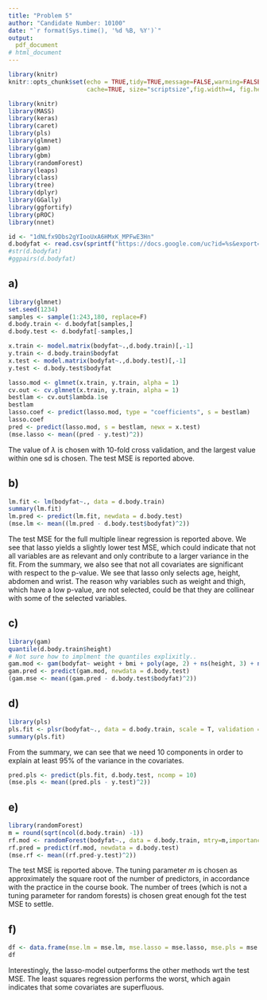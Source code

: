 ```yaml
---
title: "Problem 5"
author: "Candidate Number: 10100"
date: "`r format(Sys.time(), '%d %B, %Y')`"
output: 
  pdf_document
# html_document
---
```

  
```r
library(knitr)
knitr::opts_chunk$set(echo = TRUE,tidy=TRUE,message=FALSE,warning=FALSE,strip.white=TRUE,prompt=FALSE,
                      cache=TRUE, size="scriptsize",fig.width=4, fig.height=3, fig.align = "center")
```


```r
library(knitr)
library(MASS)
library(keras)
library(caret)
library(pls)
library(glmnet)
library(gam)
library(gbm)
library(randomForest)
library(leaps)
library(class)
library(tree)
library(dplyr)
library(GGally)
library(ggfortify)
library(pROC)
library(nnet)
```



```r
id <- "1dNLfx9Dbs2gYIooUxA6HMxK_MPFwE3Hn"
d.bodyfat <- read.csv(sprintf("https://docs.google.com/uc?id=%s&export=download",id), header = T)
#str(d.bodyfat)
#ggpairs(d.bodyfat)
```
## a)

```r
library(glmnet)
set.seed(1234)
samples <- sample(1:243,180, replace=F)
d.body.train <- d.bodyfat[samples,]
d.body.test <- d.bodyfat[-samples,]

x.train <- model.matrix(bodyfat~.,d.body.train)[,-1]
y.train <- d.body.train$bodyfat
x.test <- model.matrix(bodyfat~.,d.body.test)[,-1]
y.test <- d.body.test$bodyfat

lasso.mod <- glmnet(x.train, y.train, alpha = 1)
cv.out <- cv.glmnet(x.train, y.train, alpha = 1)
bestlam <- cv.out$lambda.1se
bestlam
lasso.coef <- predict(lasso.mod, type = "coefficients", s = bestlam)
lasso.coef
pred <- predict(lasso.mod, s = bestlam, newx = x.test)
(mse.lasso <- mean((pred - y.test)^2))
```

The value of $\lambda$ is chosen with 10-fold cross validation, and the largest value within one sd is chosen. The test MSE is reported above.

## b)
```r
lm.fit <- lm(bodyfat~., data = d.body.train)
summary(lm.fit)
lm.pred <- predict(lm.fit, newdata = d.body.test)
(mse.lm <- mean((lm.pred - d.body.test$bodyfat)^2))
```
The test MSE for the full multiple linear regression is reported above. We see that lasso yields a slightly lower test MSE, which could indicate that not all variables are as relevant and only contribute to a larger variance in the fit. From the summary, we also see that not all covariates are significant with respect to the p-value. We see that lasso only selects age, height, abdomen and wrist. The reason why variables such as weight and thigh, which have a low p-value, are not selected, could be that they are collinear with some of the selected variables.


## c)
```r
library(gam)
quantile(d.body.train$height)
# Not sure how to implment the quantiles explixitly..
gam.mod <- gam(bodyfat~ weight + bmi + poly(age, 2) + ns(height, 3) + ns(abdomen, 3) + s(hip), data = d.body.train)
gam.pred <- predict(gam.mod, newdata = d.body.test)
(gam.mse <- mean((gam.pred - d.body.test$bodyfat)^2))
```
## d)
```r
library(pls)
pls.fit <- plsr(bodyfat~., data = d.body.train, scale = T, validation = "CV")
summary(pls.fit)
```
From the summary, we can see that we need 10 components in order to explain at least 95% of the variance in the covariates.
```r
pred.pls <- predict(pls.fit, d.body.test, ncomp = 10)
(mse.pls <- mean((pred.pls - y.test)^2))
```

## e)
```r
library(randomForest)
m = round(sqrt(ncol(d.body.train) -1))
rf.mod <- randomForest(bodyfat~., data = d.body.train, mtry=m,importance =TRUE, n.trees = 2000)
rf.pred = predict(rf.mod, newdata = d.body.test)
(mse.rf <- mean((rf.pred-y.test)^2))
```
The test MSE is reported above. The tuning parameter $m$ is chosen as approximately the square root of the number of predictors, in accordance with the practice in the course book. The number of trees (which is not a tuning parameter for random forests) is chosen great enough fot the test MSE to settle.

## f)
```r
df <- data.frame(mse.lm = mse.lm, mse.lasso = mse.lasso, mse.pls = mse.pls, mse.rf = mse.rf)
df
```

Interestingly, the lasso-model outperforms the other methods wrt the test MSE. The least squares regression performs the worst, which again indicates that some covariates are superfluous.

